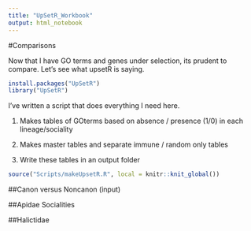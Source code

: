 ```yaml
---
title: "UpSetR_Workbook"
output: html_notebook
---
```


#Comparisons

Now that I have GO terms and genes under selection, its prudent to compare. Let's see what upsetR is saying.

```r
install.packages("UpSetR")
library("UpSetR")
```

I've written a script that does everything I need here.

1. Makes tables of GOterms based on absence / presence (1/0) in each lineage/sociality

2. Makes master tables and separate immune / random only tables

3. Write these tables in an output folder 

```r
source("Scripts/makeUpsetR.R", local = knitr::knit_global())
```

##Canon versus Noncanon (input)

##Apidae Socialities

##Halictidae 